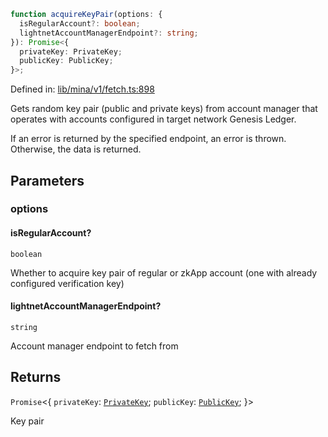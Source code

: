 ```ts
function acquireKeyPair(options: {
  isRegularAccount?: boolean;
  lightnetAccountManagerEndpoint?: string;
}): Promise<{
  privateKey: PrivateKey;
  publicKey: PublicKey;
}>;
```

Defined in: [lib/mina/v1/fetch.ts:898](https://github.com/o1-labs/o1js/blob/fca908c243ee8e908efacaf73a882d48759e675a/src/lib/mina/v1/fetch.ts#L898)

Gets random key pair (public and private keys) from account manager
that operates with accounts configured in target network Genesis Ledger.

If an error is returned by the specified endpoint, an error is thrown. Otherwise,
the data is returned.

## Parameters

### options

#### isRegularAccount?

`boolean`

Whether to acquire key pair of regular or zkApp account (one with already configured verification key)

#### lightnetAccountManagerEndpoint?

`string`

Account manager endpoint to fetch from

## Returns

`Promise`\<\{
  `privateKey`: [`PrivateKey`](../../../../classes/PrivateKey.mdx);
  `publicKey`: [`PublicKey`](../../../../classes/PublicKey.mdx);
\}\>

Key pair
